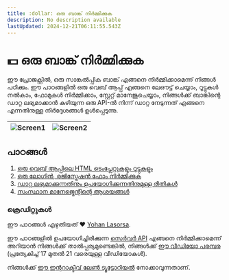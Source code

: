 ```yaml
---
title: :dollar: ഒരു ബാങ്ക് നിർമ്മിക്കുക
description: No description available
lastUpdated: 2024-12-21T06:11:55.543Z
---
```


# :dollar: ഒരു ബാങ്ക് നിർമ്മിക്കുക

ഈ പ്രോജക്റ്റിൽ, ഒരു സാങ്കൽപ്പിക ബാങ്ക് എങ്ങനെ നിർമ്മിക്കാമെന്ന് നിങ്ങൾ പഠിക്കും. ഈ പാഠങ്ങളിൽ ഒരു വെബ് ആപ്പ് എങ്ങനെ ലേഔട്ട് ചെയ്യാം, റൂട്ടുകൾ നൽകാം, ഫോമുകൾ നിർമ്മിക്കാം, സ്റ്റേറ്റ് മാനേജുചെയ്യാം, നിങ്ങൾക്ക് ബാങ്കിന്റെ ഡാറ്റ ലഭ്യമാക്കാൻ കഴിയുന്ന ഒരു API-ൽ നിന്ന് ഡാറ്റ നേടുന്നത് എങ്ങനെ എന്നതിനുള്ള നിർദ്ദേശങ്ങൾ ഉൾപ്പെടുന്നു.

| ![Screen1](images/screen1.png) | ![Screen2](images/screen2.png) |
|--------------------------------|--------------------------------|

## പാഠങ്ങൾ

1. [ഒരു വെബ് ആപ്പിലെ HTML ടെംപ്ലേറ്റുകളും റൂട്ടുകളും](1-template-route/README.md)
2. [ഒരു ലോഗിൻ, രജിസ്ട്രേഷൻ ഫോം നിർമ്മിക്കുക](2-forms/README.md)
3. [ഡാറ്റ ലഭ്യമാക്കുന്നതിനും ഉപയോഗിക്കുന്നതിനുമുള്ള രീതികൾ](3-data/README.md)
4. [സംസ്ഥാന മാനേജ്മെന്റിന്റെ ആശയങ്ങൾ](4-state-management/README.md)

### ക്രെഡിറ്റുകൾ

ഈ പാഠങ്ങൾ എഴുതിയത് :hearts: [Yohan Lasorsa](https://twitter.com/sinedied).

ഈ പാഠങ്ങളിൽ ഉപയോഗിച്ചിരിക്കുന്ന [സെർവർ API](/7-bank-project/api/README.md) എങ്ങനെ നിർമ്മിക്കാമെന്ന് അറിയാൻ നിങ്ങൾക്ക് താൽപ്പര്യമുണ്ടെങ്കിൽ, നിങ്ങൾക്ക് [ഈ വീഡിയോ പരമ്പര](https://aka.ms/NodeBeginner) (പ്രത്യേകിച്ച് 17 മുതൽ 21 വരെയുള്ള വീഡിയോകൾ).

നിങ്ങൾക്ക് [ഈ ഇന്ററാക്ടീവ് ലേൺ ട്യൂട്ടോറിയൽ](https://aka.ms/learn/express-api) നോക്കാവുന്നതാണ്.

